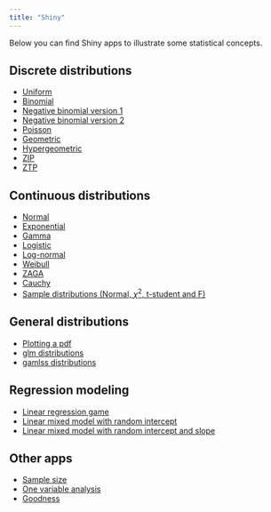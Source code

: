 ```yaml
---
title: "Shiny"
---
```

Below you can find Shiny apps to illustrate some statistical concepts.

## Discrete distributions

- [Uniform](http://gauss.medellin.unal.edu.co:3838/fhernanb/unif_disc)
- [Binomial](http://gauss.medellin.unal.edu.co:3838/fhernanb/binomial/)
- [Negative binomial version 1](http://gauss.medellin.unal.edu.co:3838/fhernanb/BinNeg01/)
- [Negative binomial version 2](http://gauss.medellin.unal.edu.co:3838/fhernanb/BinNeg02/)
- [Poisson](http://gauss.medellin.unal.edu.co:3838/fhernanb/poisson/)
- [Geometric](http://gauss.medellin.unal.edu.co:3838/fhernanb/geometrica/)
- [Hypergeometric](http://gauss.medellin.unal.edu.co:3838/fhernanb/hypergeom)
- [ZIP](http://gauss.medellin.unal.edu.co:3838/fhernanb/ZIP/)
- [ZTP](http://gauss.medellin.unal.edu.co:3838/fhernanb/ZTP)

## Continuous distributions

- [Normal](http://gauss.medellin.unal.edu.co:3838/fhernanb/normal/)
- [Exponential](http://gauss.medellin.unal.edu.co:3838/fhernanb/exponential)
- [Gamma](http://gauss.medellin.unal.edu.co:3838/fhernanb/gamma/)
- [Logistic](http://gauss.medellin.unal.edu.co:3838/fhernanb/mylogis)
- [Log-normal](http://gauss.medellin.unal.edu.co:3838/fhernanb/mylognor)
- [Weibull](http://gauss.medellin.unal.edu.co:3838/fhernanb/weibull/)
- [ZAGA](http://gauss.medellin.unal.edu.co:3838/fhernanb/ZAGA/)
- [Cauchy](http://gauss.medellin.unal.edu.co:3838/fhernanb/cauchy/)
- [Sample distributions (Normal, $\chi^2$, t-student and F)](http://gauss.medellin.unal.edu.co:3838/fhernanb//Dmuestrales/)

## General distributions

- [Plotting a pdf](http://gauss.medellin.unal.edu.co:3838/fhernanb/pdf/)
- [glm distributions](http://gauss.medellin.unal.edu.co:3838/fhernanb//glm_dists/)
- [gamlss distributions](http://gauss.medellin.unal.edu.co:3838/fhernanb/all_dist_gamlss/)

## Regression modeling

- [Linear regression game](http://gauss.medellin.unal.edu.co:3838/fhernanb//linear_regression_game/)
- [Linear mixed model with random intercept](http://gauss.medellin.unal.edu.co:3838/fhernanb/lmm_b0/)
- [Linear mixed model with random intercept and slope](http://gauss.medellin.unal.edu.co:3838/fhernanb/lmm_b0b1/)

## Other apps

- [Sample size](http://gauss.medellin.unal.edu.co:3838/fhernanb/samplesize/)
- [One variable analysis](http://gauss.medellin.unal.edu.co:3838/fhernanb/onevariable/)
- [Goodness](http://gauss.medellin.unal.edu.co:3838/fhernanb/goodFit/)

